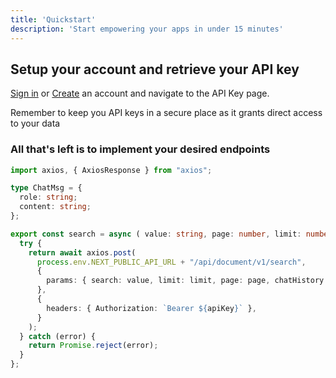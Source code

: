 ```yaml
---
title: 'Quickstart'
description: 'Start empowering your apps in under 15 minutes'
---
```


## Setup your account and retrieve your API key

[Sign in](https://aidb.belva.ai) or [Create](https://aidb.belva.ai/signup) an account and navigate to the API Key page.

<Warning>
  Remember to keep you API keys in a secure place as it grants direct access to your data
</Warning>

### All that's left is to implement your desired endpoints

```typescript
import axios, { AxiosResponse } from "axios";

type ChatMsg = {
  role: string;
  content: string;
};

export const search = async ( value: string, page: number, limit: number, apiKey: string, chatHistory: Array<ChatMsg> = [] ): Promise<AxiosResponse> => {
  try {
    return await axios.post(
      process.env.NEXT_PUBLIC_API_URL + "/api/document/v1/search",
      {
        params: { search: value, limit: limit, page: page, chatHistory: chatHistory }
      },
      {
        headers: { Authorization: `Bearer ${apiKey}` },
      }
    );
  } catch (error) {
    return Promise.reject(error);
  }
};
```
